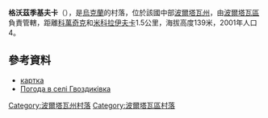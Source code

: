 {{coord|49|32|50|N|34|19|32|E|scale:100000_region:UA|display=title}}

'''格沃茲季基夫卡'''（{{lang-uk|Гвоздиківка}}），是[[烏克蘭|烏克蘭]]的村落，位於該國中部[[波爾塔瓦州|波爾塔瓦州]]，由[[波爾塔瓦區|波爾塔瓦區]]負責管轄，距離[[科萬奇克|科萬奇克]]和[[米科拉伊夫卡_(波爾塔瓦區)|米科拉伊夫卡]]1.5公里，海拔高度139米，2001年人口4。

==參考資料==
* [http://gska2.rada.gov.ua/pls/z7502/A005?rdat1=20.11.2007&rf7571=26355 картка]{{dead link|date=2018年3月 |bot=InternetArchiveBot |fix-attempted=yes }}
* [http://weather.in.ua/ua/poltavskaja/5006 Погода в селі Гвоздиківка] {{Wayback|url=http://weather.in.ua/ua/poltavskaja/5006 |date=20200813181152 }}

{{DEFAULTSORT:Гвоздиківка}}
[[Category:波爾塔瓦州村落|Category:波爾塔瓦州村落]]
[[Category:波爾塔瓦區村落|Category:波爾塔瓦區村落]]


{{Poltava-geo-stub}}